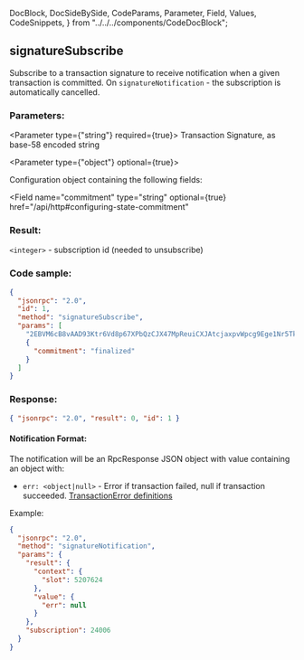   DocBlock,
  DocSideBySide,
  CodeParams,
  Parameter,
  Field,
  Values,
  CodeSnippets,
} from "../../../components/CodeDocBlock";

<DocBlock>

## signatureSubscribe

Subscribe to a transaction signature to receive notification when a given transaction is committed. On `signatureNotification` - the subscription is automatically cancelled.

<DocSideBySide>
<CodeParams>

### Parameters:

<Parameter type={"string"} required={true}>
  Transaction Signature, as base-58 encoded string
</Parameter>

<Parameter type={"object"} optional={true}>

Configuration object containing the following fields:

<Field
  name="commitment"
  type="string"
  optional={true}
  href="/api/http#configuring-state-commitment"
></Field>

</Parameter>

### Result:

`<integer>` - subscription id (needed to unsubscribe)

</CodeParams>

<CodeSnippets>

### Code sample:

```json
{
  "jsonrpc": "2.0",
  "id": 1,
  "method": "signatureSubscribe",
  "params": [
    "2EBVM6cB8vAAD93Ktr6Vd8p67XPbQzCJX47MpReuiCXJAtcjaxpvWpcg9Ege1Nr5Tk3a2GFrByT7WPBjdsTycY9b",
    {
      "commitment": "finalized"
    }
  ]
}
```

### Response:

```json
{ "jsonrpc": "2.0", "result": 0, "id": 1 }
```

</CodeSnippets>
</DocSideBySide>

#### Notification Format:

The notification will be an RpcResponse JSON object with value containing an object with:

- `err: <object|null>` - Error if transaction failed, null if transaction succeeded. [TransactionError definitions](https://github.com/solana-labs/solana/blob/c0c60386544ec9a9ec7119229f37386d9f070523/sdk/src/transaction/error.rs#L13)

Example:

```json
{
  "jsonrpc": "2.0",
  "method": "signatureNotification",
  "params": {
    "result": {
      "context": {
        "slot": 5207624
      },
      "value": {
        "err": null
      }
    },
    "subscription": 24006
  }
}
```

</DocBlock>
